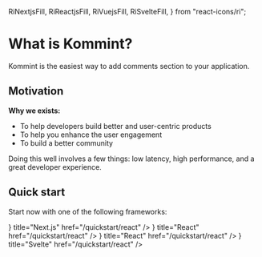   RiNextjsFill,
  RiReactjsFill,
  RiVuejsFill,
  RiSvelteFill,
} from "react-icons/ri";

# What is Kommint?

Kommint is the easiest way to add comments section to your application.

## Motivation

**Why we exists:**

- To help developers build better and user-centric products
- To help you enhance the user engagement
- To build a better community

Doing this well involves a few things: low latency, high performance, and a great developer experience.

## Quick start

Start now with one of the following frameworks:

<Cards>
  <Card
    icon={<RiNextjsFill />}
    title="Next.js"
    href="/quickstart/react"
  />
  <Card icon={<RiReactjsFill />} title="React"  href="/quickstart/react" />
  <Card icon={<RiReactjsFill />} title="React"  href="/quickstart/react" />
  <Card icon={<RiSvelteFill />} title="Svelte"  href="/quickstart/react" />

</Cards>

